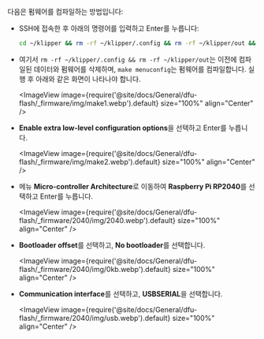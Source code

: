 다음은 펌웨어를 컴파일하는 방법입니다:
* SSH에 접속한 후 아래의 명령어를 입력하고 Enter를 누릅니다:

    ```bash
    cd ~/klipper && rm -rf ~/klipper/.config && rm -rf ~/klipper/out && make menuconfig
    ```

* 여기서 `rm -rf ~/klipper/.config && rm -rf ~/klipper/out`는 이전에 컴파일된 데이터와 펌웨어를 삭제하며, `make menuconfig`는 펌웨어를 컴파일합니다. 실행 후 아래와 같은 화면이 나타나야 합니다.

    <ImageView image={require('@site/docs/General/dfu-flash/_firmware/img/make1.webp').default} size="100%" align="Center" />

* **Enable extra low-level configuration options**을 선택하고 Enter를 누릅니다.

    <ImageView image={require('@site/docs/General/dfu-flash/_firmware/img/make2.webp').default} size="100%" align="Center" />

* 메뉴 **Micro-controller Architecture**로 이동하여 **Raspberry Pi RP2040**를 선택하고 Enter를 누릅니다.

    <ImageView image={require('@site/docs/General/dfu-flash/_firmware/2040/img/2040.webp').default} size="100%" align="Center" />

* **Bootloader offset**를 선택하고, **No bootloader**를 선택합니다.

    <ImageView image={require('@site/docs/General/dfu-flash/_firmware/2040/img/0kb.webp').default} size="100%" align="Center" />

* **Communication interface**를 선택하고, **USBSERIAL**을 선택합니다.

    <ImageView image={require('@site/docs/General/dfu-flash/_firmware/2040/img/usb.webp').default} size="100%" align="Center" />
